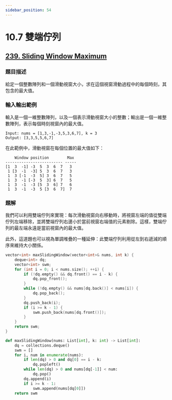 ```yaml
---
sidebar_position: 54
---
```


# 10.7 雙端佇列

## [239. Sliding Window Maximum](https://leetcode.com/problems/sliding-window-maximum/)

### 題目描述

給定一個整數陣列和一個滑動視窗大小，求在這個視窗滑動過程中的每個時刻，其包含的最大值。

### 輸入輸出範例

輸入是一個一維整數陣列，以及一個表示滑動視窗大小的整數；輸出是一個一維整數陣列，表示每個時刻視窗內的最大值。

```
Input: nums = [1,3,-1,-3,5,3,6,7], k = 3
Output: [3,3,5,5,6,7]
```

在此範例中，滑動視窗在每個位置的最大值如下：

```
    Window position        Max
------------------------- -----
[1  3  -1] -3  5  3  6  7   3
 1 [3  -1  -3] 5  3  6  7   3
 1  3 [-1  -3  5] 3  6  7   5
 1  3  -1 [-3  5  3] 6  7   5
 1  3  -1  -3 [5  3  6] 7   6
 1  3  -1  -3  5 [3  6  7]  7
```

### 題解

我們可以利用雙端佇列來實現：每次滑動視窗向右移動時，將視窗左端的值從雙端佇列左端移除，並將雙端佇列右邊小於當前視窗右端值的元素剔除。這樣，雙端佇列的最左端永遠是當前視窗內的最大值。

此外，這道題也可以視為單調堆疊的一種延伸：此雙端佇列利用從左到右遞減的順序來維持大小關係。

<Tabs>
<TabItem value="cpp" label="C++">

```cpp
vector<int> maxSlidingWindow(vector<int>& nums, int k) {
    deque<int> dq;
    vector<int> swm;
    for (int i = 0; i < nums.size(); ++i) {
        if (!dq.empty() && dq.front() == i - k) {
            dq.pop_front();
        }
        while (!dq.empty() && nums[dq.back()] < nums[i]) {
            dq.pop_back();
        }
        dq.push_back(i);
        if (i >= k - 1) {
            swm.push_back(nums[dq.front()]);
        }
    }
    return swm;
}
```

</TabItem>
<TabItem value="py" label="Python">

```py
def maxSlidingWindow(nums: List[int], k: int) -> List[int]:
    dq = collections.deque()
    swm = []
    for i, num in enumerate(nums):
        if len(dq) > 0 and dq[0] == i - k:
            dq.popleft()
        while len(dq) > 0 and nums[dq[-1]] < num:
            dq.pop()
        dq.append(i)
        if i >= k - 1:
            swm.append(nums[dq[0]])
    return swm
```

</TabItem>

</Tabs>